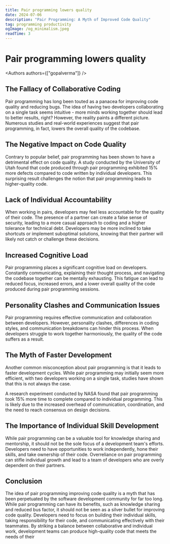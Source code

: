 ```yaml
---
title: Pair programming lowers quality
date: 2024-07-06
description: "Pair Programming: A Myth of Improved Code Quality"
tag: programming productivity
ogImage: /og_minimalism.jpeg
readTime: 3
---
```


# Pair programming lowers quality


<Authors authors={["gopalverma"]} />

## The Fallacy of Collaborative Coding

Pair programming has long been touted as a panacea for improving code quality and reducing bugs. The idea of having two developers collaborating on a single task seems intuitive - more minds working together should lead to better results, right? However, the reality paints a different picture. Numerous studies and real-world experiences suggest that pair programming, in fact, lowers the overall quality of the codebase.

## The Negative Impact on Code Quality

Contrary to popular belief, pair programming has been shown to have a detrimental effect on code quality. A study conducted by the University of Utah found that code produced through pair programming exhibited 15% more defects compared to code written by individual developers. This surprising result challenges the notion that pair programming leads to higher-quality code.

## Lack of Individual Accountability

When working in pairs, developers may feel less accountable for the quality of their code. The presence of a partner can create a false sense of security, leading to a more casual approach to coding and a higher tolerance for technical debt. Developers may be more inclined to take shortcuts or implement suboptimal solutions, knowing that their partner will likely not catch or challenge these decisions.

## Increased Cognitive Load

Pair programming places a significant cognitive load on developers. Constantly communicating, explaining their thought process, and navigating the codebase together can be mentally exhausting. This fatigue can lead to reduced focus, increased errors, and a lower overall quality of the code produced during pair programming sessions.

## Personality Clashes and Communication Issues

Pair programming requires effective communication and collaboration between developers. However, personality clashes, differences in coding styles, and communication breakdowns can hinder this process. When developers struggle to work together harmoniously, the quality of the code suffers as a result.

## The Myth of Faster Development

Another common misconception about pair programming is that it leads to faster development cycles. While pair programming may initially seem more efficient, with two developers working on a single task, studies have shown that this is not always the case.

A research experiment conducted by NASA found that pair programming took 15% more time to complete compared to individual programming. This is likely due to the increased overhead of communication, coordination, and the need to reach consensus on design decisions.

## The Importance of Individual Skill Development

While pair programming can be a valuable tool for knowledge sharing and mentorship, it should not be the sole focus of a development team's efforts. Developers need to have opportunities to work independently, hone their skills, and take ownership of their code. Overreliance on pair programming can stifle individual growth and lead to a team of developers who are overly dependent on their partners.

## Conclusion

The idea of pair programming improving code quality is a myth that has been perpetuated by the software development community for far too long. While pair programming can have its benefits, such as knowledge sharing and reduced bus factor, it should not be seen as a silver bullet for improving code quality. Developers need to focus on building their individual skills, taking responsibility for their code, and communicating effectively with their teammates. By striking a balance between collaborative and individual work, development teams can produce high-quality code that meets the needs of their

